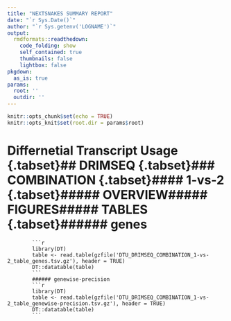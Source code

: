 ```yaml
---
title: "NEXTSNAKES SUMMARY REPORT"
date: "`r Sys.Date()`"
author: "`r Sys.getenv('LOGNAME')`"
output:
  rmdformats::readthedown:
    code_folding: show
    self_contained: true
    thumbnails: false
    lightbox: false
pkgdown:
  as_is: true
params:
  root: ''
  outdir: ''
---
```



```r
knitr::opts_chunk$set(echo = TRUE)
knitr::opts_knit$set(root.dir = params$root)
```


# Differnetial Transcript Usage {.tabset}## DRIMSEQ  {.tabset}### COMBINATION  {.tabset}#### 1-vs-2  {.tabset}##### OVERVIEW##### FIGURES##### TABLES  {.tabset}###### genes
            ```r
            library(DT)
            table <- read.table(gzfile('DTU_DRIMSEQ_COMBINATION_1-vs-2_table_genes.tsv.gz'), header = TRUE)
            DT::datatable(table)
            ```
            ###### genewise-precision
            ```r
            library(DT)
            table <- read.table(gzfile('DTU_DRIMSEQ_COMBINATION_1-vs-2_table_genewise-precision.tsv.gz'), header = TRUE)
            DT::datatable(table)
            ```
            

